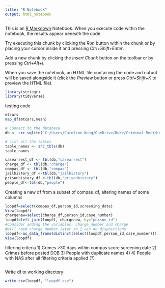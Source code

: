 ```yaml
---
title: "R Notebook"
output: html_notebook
---
```


This is an [R Markdown](http://rmarkdown.rstudio.com) Notebook. When you execute code within the notebook, the results appear beneath the code. 

Try executing this chunk by clicking the *Run* button within the chunk or by placing your cursor inside it and pressing *Ctrl+Shift+Enter*. 

Add a new chunk by clicking the *Insert Chunk* button on the toolbar or by pressing *Ctrl+Alt+I*.

When you save the notebook, an HTML file containing the code and output will be saved alongside it (click the *Preview* button or press *Ctrl+Shift+K* to preview the HTML file).

```r
library(stringr)
library(tidyverse)
```


testing code
```r
mtcars
map_df(mtcars,mean)
```



```r
# Connect to the database
db <- src_sqlite("C:/Users/Caroline Wang/OneDrive/Duke/Criminal Recidivism/crim-recid-code/compas-analysis/compas.db", create = TRUE)

# List all the tables
table_names <- src_tbls(db)
table_names
```

```r
casearrest_df <- tbl(db,"casearrest")
charge_df <- tbl(db,"charge")
compas_df <- tbl(db,"compas")
jailhistory_df <-tbl(db,"jailhistory")
prisonhistory_df <-tbl(db,"prisonhistory")
people_df<-tbl(db,"people")
```

Creating a new df from a subset of compas_df, altering names of some columns
```r
loopdf=select(compas_df,person_id,screening_date)
View(loopdf)
chargenew=select(charge_df,person_id,case_number)
loopdf=left_join(loopdf, chargenew, by="person_id")
#consider adding the variables, charge_number and charge
#will need charge number later so I can do dispositions
loopdf<-as_data_frame(distinct(select(loopdf,person_id,case_number)))
View(loopdf)
```

filtering criteria
1) Crimes >30 days within compas score screening date
2) Crimes before posted DOB
3) People with duplicate names
4)
4) People with NAS after all filtering criteria applied (?)
```r

```


Write df to working directory
```r
write.csv(loopdf, "loopdf.csv") 
```

